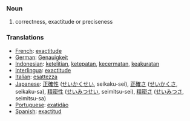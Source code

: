 === Noun ===
# correctness, exactitude or preciseness

=== Translations ===
*[[French]]: [[exactitude]]
*[[German]]: [[Genauigkeit]]
*[[Indonesian]]: [[teliti|ketelitian]], [[tepat|ketepatan]], [[cermat|kecermatan]], [[akurat|keakuratan]]
*[[Interlingua]]: [[exactitude]]
*[[Italian]]: [[esattezza]]
*[[Japanese]]: [[正確性]] ([[せいかくせい]], seikaku-sei), [[正確さ]] ([[せいかくさ]], seikaku-sa), [[精密性]] ([[せいみつせい]], seimitsu-sei), [[精密さ]] ([[せいみつさ]], seimitsu-sa)
*[[Portuguese]]: [[exatidão]]
*[[Spanish]]: [[exactitud]]